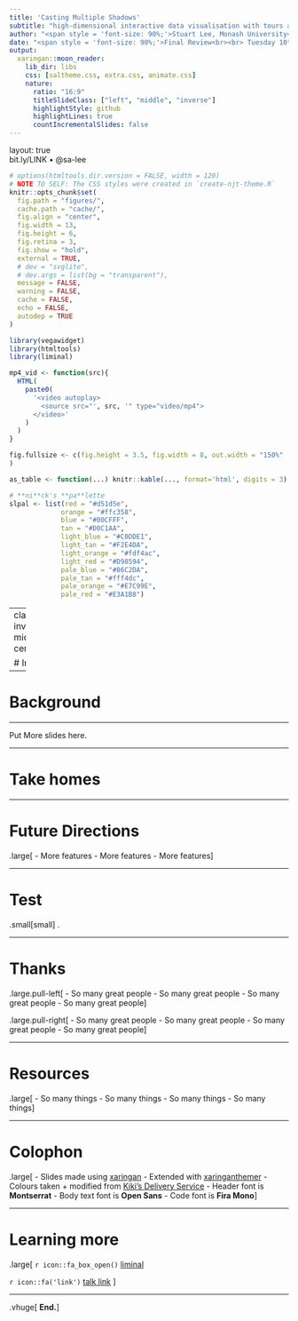 ```yaml
---
title: 'Casting Multiple Shadows'
subtitle: "high-dimensional interactive data visualisation with tours and embeddings"  
author: "<span style = 'font-size: 90%;'>Stuart Lee, Monash University</span>"
date: "<span style = 'font-size: 90%;'>Final Review<br><br> Tuesday 10th March, 2020 </span> <br><br>"
output:
  xaringan::moon_reader:
    lib_dir: libs
    css: [saltheme.css, extra.css, animate.css]
    nature:
      ratio: "16:9"
      titleSlideClass: ["left", "middle", "inverse"]
      highlightStyle: github
      highlightLines: true
      countIncrementalSlides: false
---
```


layout: true
<div class="my-footer"><span>bit.ly/LINK • @sa-lee</span></div> 

```r
# options(htmltools.dir.version = FALSE, width = 120)
# NOTE TO SELF: The CSS styles were created in `create-njt-theme.R`
knitr::opts_chunk$set(
  fig.path = "figures/",
  cache.path = "cache/",
  fig.align = "center",
  fig.width = 13,
  fig.height = 6,
  fig.retina = 3,
  fig.show = "hold",
  external = TRUE,
  # dev = "svglite",
  # dev.args = list(bg = "transparent"),
  message = FALSE,
  warning = FALSE,
  cache = FALSE,
  echo = FALSE,
  autodep = TRUE
)
```

```r
library(vegawidget)
library(htmltools)
library(liminal)
```

```r
mp4_vid <- function(src){
  HTML(
    paste0(
      '<video autoplay>
        <source src="', src, '" type="video/mp4">
      </video>'
    )
  )
}

fig.fullsize <- c(fig.height = 3.5, fig.width = 8, out.width = "150%"
)

as_table <- function(...) knitr::kable(..., format='html', digits = 3)

# **ni**ck's **pa**lette
slpal <- list(red = "#d51d5e",
             orange = "#ffc358",
             blue = "#00CFFF",
             tan = "#D0C1AA",
             light_blue = "#C0DDE1",
             light_tan = "#F2E4DA",
             light_orange = "#fdf4ac",
             light_red = "#D98594",
             pale_blue = "#86C2DA",
             pale_tan = "#fff4dc",
             pale_orange = "#E7C99E",
             pale_red = "#E3A1B8")

```

---
class: inverse, middle, center

# Intro

---

# Background

---

Put More slides here.

---

# Take homes

---

# Future Directions

.large[
- More features
- More features
- More features
]

---

# Test

.small[small]
.

---

# Thanks

.large.pull-left[
- So many great people
- So many great people
- So many great people
- So many great people
]

.large.pull-right[
- So many great people
- So many great people
- So many great people
- So many great people
]

---

# Resources

.large[
- So many things
- So many things
- So many things
- So many things
]

---

# Colophon

.large[
- Slides made using [xaringan](https://github.com/yihui/xaringan)
- Extended with [xaringanthemer](https://github.com/gadenbuie/xaringanthemer)
- Colours taken + modified from [Kiki's Delivery Service](https://github.com/ewenme/ghibli)
- Header font is **Montserrat**
- Body text font is **Open Sans**
- Code font is **Fira Mono**
]

---

# Learning more

.large[
`r icon::fa_box_open() ` [liminal]()

`r icon::fa('link')` [talk link]()
]


---

.vhuge[
**End.**
]
